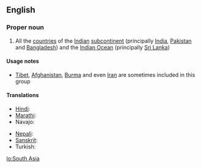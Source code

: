 ==English==

===Proper noun===
{{wikipedia}}
{{en-proper noun}}

# All the [[country|countries]] of the [[Indian]] [[subcontinent]] (principally [[India]], [[Pakistan]] and [[Bangladesh]]) and the [[Indian Ocean]] (principally [[Sri Lanka]])

====Usage notes====
*[[Tibet]], [[Afghanistan]], [[Burma]] and even [[Iran]] are sometimes included in this group

====Translations====
{{trans-top|South Asia}}
* [[Hindi]]: {{t-|hi|दक्षिण एशिया|n|tr=dakṣiṇa Eśiyā|xs=Hindi}}
* [[Marathi]]: {{t-|mr|दक्षिण एशिया|n|tr=dakṣiṇa Eśiyā|sc=Deva|xs=Marathi}}
* Navajo: {{tø|nv|Naakaii Dootłizhí Dabikéyah|xs=Navajo}}
{{trans-mid}}
*[[Nepali]]: {{t-|ne|दक्षिण एशिया|n|tr=dakṣiṇa Eśiyā|sc=Deva|xs=Nepali}}
* [[Sanskrit]]: {{t-|sa|दक्षिण एशिया|n|tr=dakṣiṇa Eśiyā|xs=Sanskrit}}
* Turkish: {{t+|tr|Güney Asya}}
{{trans-bottom}}

[[lo:South Asia]]